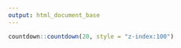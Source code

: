 ```yaml
---
output: html_document_base
---
```


```r
countdown::countdown(20, style = "z-index:100")
```